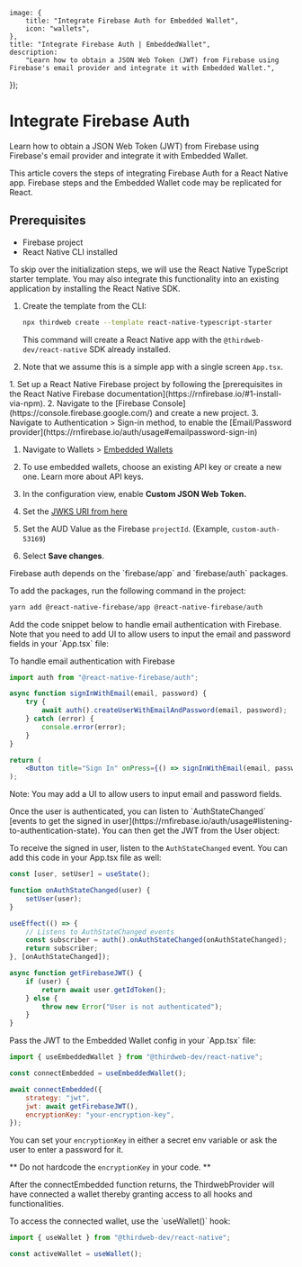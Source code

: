 
	image: {
		title: "Integrate Firebase Auth for Embedded Wallet",
		icon: "wallets",
	},
	title: "Integrate Firebase Auth | EmbeddedWallet",
	description:
		"Learn how to obtain a JSON Web Token (JWT) from Firebase using Firebase's email provider and integrate it with Embedded Wallet.",
});

# Integrate Firebase Auth

Learn how to obtain a JSON Web Token (JWT) from Firebase using Firebase's email provider and integrate it with Embedded Wallet.

<Callout title="Info" variant="info">

This article covers the steps of integrating Firebase Auth for a React Native app. Firebase steps and the Embedded Wallet code may be replicated for React.

</Callout>

## Prerequisites

- Firebase project
- React Native CLI installed

<Steps>

<Step title="Create a React Native App">
To skip over the initialization steps, we will use the React Native TypeScript starter template. You may also integrate this functionality into an existing application by installing the React Native SDK.

1. Create the template from the CLI:

   ```bash
   npx thirdweb create --template react-native-typescript-starter
   ```

   This command will create a React Native app with the `@thirdweb-dev/react-native` SDK already installed.

2. Note that we assume this is a simple app with a single screen `App.tsx`.

</Step>

<Step title="Set up your Firebase project">
	1. Set up a React Native Firebase project by following the [prerequisites in
	the React Native Firebase
	documentation](https://rnfirebase.io/#1-install-via-npm). 2. Navigate to the
	[Firebase Console](https://console.firebase.google.com/) and create a new
	project. 3. Navigate to Authentication > Sign-in method, to enable the
	[Email/Password
	provider](https://rnfirebase.io/auth/usage#emailpassword-sign-in)
</Step>

<Step title="Set up the custom JSON Web Keys link through dashboard">

1. Navigate to Wallets > [Embedded Wallets](https://thirdweb.com/dashboard/wallets/embedded)
2. To use embedded wallets, choose an existing API key or create a new one. Learn more about API keys.

   <DocImage src={ewCreateKey} />

3. In the configuration view, enable **Custom JSON Web Token.**

   <DocImage src={configurationView} />

4. Set the [JWKS URI from here](https://www.googleapis.com/service_accounts/v1/jwk/securetoken@system.gserviceaccount.com)

5. Set the AUD Value as the Firebase `projectId`. (Example, `custom-auth-53169`)

   <DocImage src={customJsonFirebase} />

6. Select **Save changes**.

</Step>

<Step title="Add the Firebase auth dependencies">
Firebase auth depends on the `firebase/app` and `firebase/auth` packages.

To add the packages, run the following command in the project:

```bash
yarn add @react-native-firebase/app @react-native-firebase/auth
```

</Step>

<Step title="Implement Email Authentication">
Add the code snippet below to handle email authentication with Firebase. Note that you need to add UI to allow users to input the email and password fields in your `App.tsx` file:

To handle email authentication with Firebase

```jsx
import auth from "@react-native-firebase/auth";

async function signInWithEmail(email, password) {
	try {
		await auth().createUserWithEmailAndPassword(email, password);
	} catch (error) {
		console.error(error);
	}
}

return (
	<Button title="Sign In" onPress={() => signInWithEmail(email, password)} />
);
```

Note: You may add a UI to allow users to input email and password fields.

</Step>

<Step title="Obtain the JWT">
Once the user is authenticated, you can listen to `AuthStateChanged` [events to get the signed in user](https://rnfirebase.io/auth/usage#listening-to-authentication-state). You can then get the JWT from the User object:

To receive the signed in user, listen to the `AuthStateChanged` event. You can add this code in your App.tsx file as well:

```jsx
const [user, setUser] = useState();

function onAuthStateChanged(user) {
	setUser(user);
}

useEffect(() => {
	// Listens to AuthStateChanged events
	const subscriber = auth().onAuthStateChanged(onAuthStateChanged);
	return subscriber;
}, [onAuthStateChanged]);

async function getFirebaseJWT() {
	if (user) {
		return await user.getIdToken();
	} else {
		throw new Error("User is not authenticated");
	}
}
```

</Step>

<Step title="Pass the JWT to EmbeddedWallet">
Pass the JWT to the Embedded Wallet config in your `App.tsx` file:

```jsx
import { useEmbeddedWallet } from "@thirdweb-dev/react-native";

const connectEmbedded = useEmbeddedWallet();

await connectEmbedded({
	strategy: "jwt",
	jwt: await getFirebaseJWT(),
	encryptionKey: "your-encryption-key",
});
```

You can set your `encryptionKey` in either a secret env variable or ask the user to enter a password for it.

** Do not hardcode the `encryptionKey` in your code. **

After the connectEmbedded function returns, the ThirdwebProvider will have connected a wallet thereby granting access to all hooks and functionalities.

</Step>

<Step title="Access the connected wallet">
To access the connected wallet, use the `useWallet()` hook:

```jsx
import { useWallet } from "@thirdweb-dev/react-native";

const activeWallet = useWallet();
```

</Step>

</Steps>
